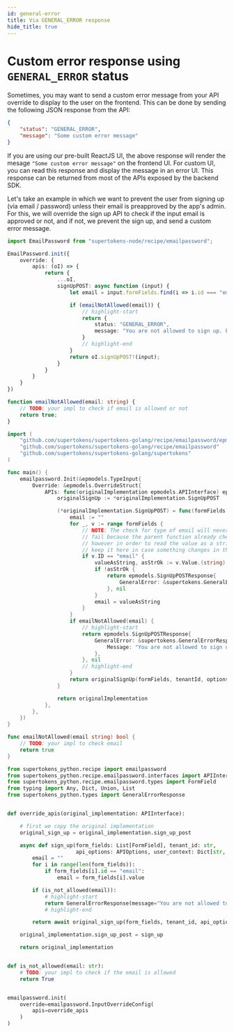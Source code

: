 ```yaml
---
id: general-error
title: Via GENERAL_ERROR response
hide_title: true
---
```


<!-- COPY DOCS -->
<!-- ./emailpassword/advanced-customizations/apis-override/custom-response/general-error.mdx -->


# Custom error response using `GENERAL_ERROR` status

Sometimes, you may want to send a custom error message from your API override to display to the user on the frontend. This can be done by sending the following JSON response from the API:
```json
{
    "status": "GENERAL_ERROR",
    "message": "Some custom error message"
}
```

If you are using our pre-built ReactJS UI, the above response will render the mesage `"Some custom error message"` on the frontend UI. For custom UI, you can read this response and display the message in an error UI. This response can be returned from most of the APIs exposed by the backend SDK.

Let's take an example in which we want to prevent the user from signing up (via email / password) unless their email is preapproved by the app's admin. For this, we will override the sign up API to check if the input email is approved or not, and if not, we prevent the sign up, and send a custom error message.

<BackendSDKTabs>
<TabItem value="nodejs">

```ts
import EmailPassword from "supertokens-node/recipe/emailpassword";

EmailPassword.init({
    override: {
        apis: (oI) => {
            return {
                ...oI,
                signUpPOST: async function (input) {
                    let email = input.formFields.find(i => i.id === "email")!.value;

                    if (emailNotAllowed(email)) {
                        // highlight-start
                        return {
                            status: "GENERAL_ERROR",
                            message: "You are not allowed to sign up. Please contact the app's admin to get permission"
                        }
                        // highlight-end
                    }
                    return oI.signUpPOST!(input);
                }
            }
        }
    }
})

function emailNotAllowed(email: string) {
    // TODO: your impl to check if email is allowed or not
    return true;
}
```

</TabItem>
<TabItem value="go">

```go
import (
	"github.com/supertokens/supertokens-golang/recipe/emailpassword/epmodels"
	"github.com/supertokens/supertokens-golang/recipe/emailpassword"
	"github.com/supertokens/supertokens-golang/supertokens"
)

func main() {
	emailpassword.Init(&epmodels.TypeInput{
		Override: &epmodels.OverrideStruct{
			APIs: func(originalImplementation epmodels.APIInterface) epmodels.APIInterface {
				originalSignUp := *originalImplementation.SignUpPOST

				(*originalImplementation.SignUpPOST) = func(formFields []epmodels.TypeFormField, tenantId string, options epmodels.APIOptions, userContext supertokens.UserContext) (epmodels.SignUpPOSTResponse, error) {
					email := ""
					for _, v := range formFields {
						// NOTE: The check for type of email will never actually
						// fail because the parent function already checks for the type
						// however in order to read the value as a string, it's safer to
						// keep it here in case something changes in the future.
						if v.ID == "email" {
							valueAsString, asStrOk := v.Value.(string)
							if !asStrOk {
								return epmodels.SignUpPOSTResponse{
									GeneralError: &supertokens.GeneralErrorResponse{Message: "email value needs to be a string"},
								}, nil
							}
							email = valueAsString
						}
					}
					if emailNotAllowed(email) {
						// highlight-start
						return epmodels.SignUpPOSTResponse{
							GeneralError: &supertokens.GeneralErrorResponse{
								Message: "You are not allowed to sign up. Please contact the app's admin to get permission",
							},
						}, nil
						// highlight-end
					}
					return originalSignUp(formFields, tenantId, options, userContext)
				}

				return originalImplementation
			},
		},
	})
}

func emailNotAllowed(email string) bool {
	// TODO: your impl to check email
	return true
}
```

</TabItem>
<TabItem value="python">

```python
from supertokens_python.recipe import emailpassword
from supertokens_python.recipe.emailpassword.interfaces import APIInterface, SignUpPostOkResult, SignUpPostEmailAlreadyExistsError, APIOptions
from supertokens_python.recipe.emailpassword.types import FormField
from typing import Any, Dict, Union, List
from supertokens_python.types import GeneralErrorResponse


def override_apis(original_implementation: APIInterface):

    # first we copy the original implementation
    original_sign_up = original_implementation.sign_up_post

    async def sign_up(form_fields: List[FormField], tenant_id: str,
                      api_options: APIOptions, user_context: Dict[str, Any]) -> Union[SignUpPostOkResult, SignUpPostEmailAlreadyExistsError, GeneralErrorResponse]:
        email = ""
        for i in range(len(form_fields)):
            if form_fields[i].id == "email":
                email = form_fields[i].value

        if (is_not_allowed(email)):
            # highlight-start
            return GeneralErrorResponse(message="You are not allowed to sign up. Please contact the app's admin to get permission")
            # highlight-end

        return await original_sign_up(form_fields, tenant_id, api_options, user_context)

    original_implementation.sign_up_post = sign_up

    return original_implementation


def is_not_allowed(email: str):
    # TODO: your impl to check if the email is allowed
    return True


emailpassword.init(
    override=emailpassword.InputOverrideConfig(
        apis=override_apis
    )
)
```

</TabItem>
</BackendSDKTabs>
